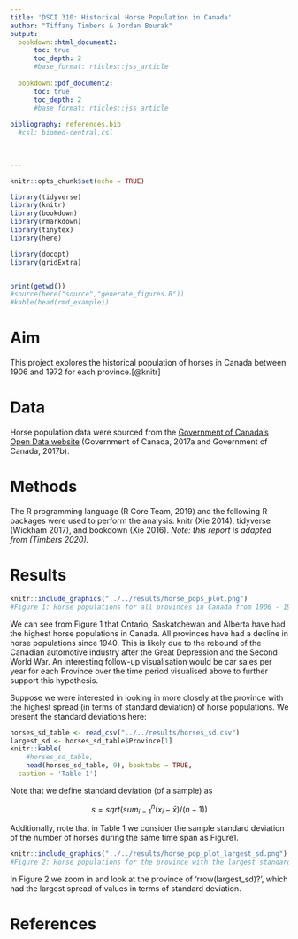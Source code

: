 ```yaml
---
title: 'DSCI 310: Historical Horse Population in Canada'
author: "Tiffany Timbers & Jordan Bourak"
output:
  bookdown::html_document2:
      toc: true
      toc_depth: 2
      #base_format: rticles::jss_article
  
  bookdown::pdf_document2:
      toc: true
      toc_depth: 2
      #base_format: rticles::jss_article
  
bibliography: references.bib
  #csl: biomed-central.csl
  

  
---
```

```r
knitr::opts_chunk$set(echo = TRUE)

```


```r

library(tidyverse)
library(knitr)
library(bookdown)
library(rmarkdown)
library(tinytex)
library(here)

library(docopt)
library(gridExtra)


print(getwd())
#source(here("source","generate_figures.R"))
#kable(head(rmd_example))

```

# Aim

This project explores the historical population of horses in Canada between 1906 and 1972 for each province.[@knitr]

# Data

Horse population data were sourced from the [Government of Canada's Open Data website](http://open.canada.ca/en/open-data) (Government of Canada, 2017a and Government of Canada, 2017b).

# Methods

The R programming language (R Core Team, 2019) and the following R packages were used to perform the analysis: knitr (Xie 2014), tidyverse (Wickham 2017), and bookdown (Xie 2016). *Note: this report is adapted from (Timbers 2020).*

# Results

```r
knitr::include_graphics("../../results/horse_pops_plot.png")
#Figure 1: Horse populations for all provinces in Canada from 1906 - 1972

```



We can see from Figure 1 that Ontario, Saskatchewan and Alberta have had the highest horse populations in Canada. All provinces have had a decline in horse populations since 1940. This is likely due to the rebound of the Canadian automotive industry after the Great Depression and the Second World War. An interesting follow-up visualisation would be car sales per year for each Province over the time period visualised above to further support this hypothesis.

Suppose we were interested in looking in more closely at the province with the highest spread (in terms of standard deviation) of horse populations. We present the standard deviations here:

```r
horses_sd_table <- read_csv("../../results/horses_sd.csv")
largest_sd <- horses_sd_table$Province[1]
knitr::kable(
    #horses_sd_table,
    head(horses_sd_table, 9), booktabs = TRUE,
  caption = 'Table 1')

```

Note that we define standard deviation (of a sample) as

$$s = sqrt( sum_{i = 1}^n(x_i - \bar{x}) / (n-1))$$

Additionally, note that in Table 1 we consider the sample standard deviation of the number of horses during the same time span as Figure1.

```r
knitr::include_graphics("../../results/horse_pop_plot_largest_sd.png")
#Figure 2: Horse populations for the province with the largest standard deviation
```



In Figure 2 we zoom in and look at the province of 'rrow(largest_sd)?', which had the largest spread of values in terms of standard deviation.

# References


